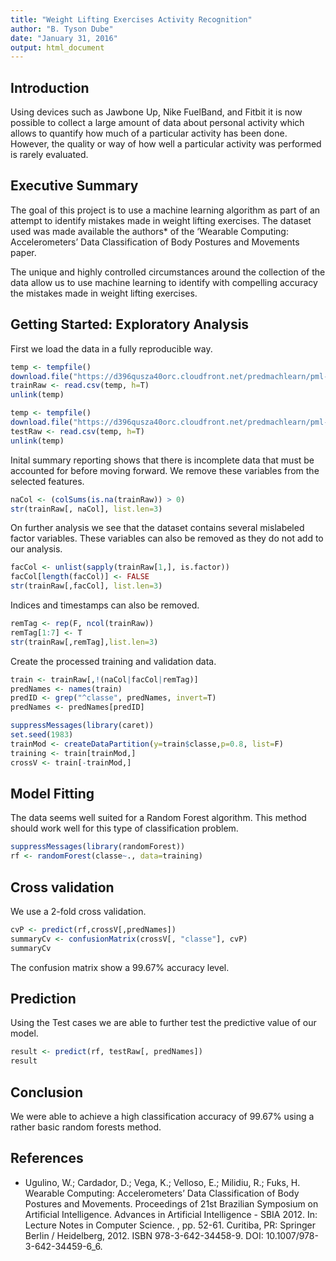 ```yaml
---
title: "Weight Lifting Exercises Activity Recognition"
author: "B. Tyson Dube"
date: "January 31, 2016"
output: html_document
---
```


## Introduction

Using devices such as Jawbone Up, Nike FuelBand, and Fitbit it is now possible to collect a large amount of data about personal activity which allows to quantify how much of a particular activity has been done. However, the quality or way of how well a particular activity was performed is rarely evaluated.

## Executive Summary

The goal of this project is to use a machine learning algorithm as part of an attempt to identify mistakes made in weight lifting exercises.  The dataset used was made available the authors* of the 'Wearable Computing: Accelerometers’ Data Classification of Body Postures and Movements paper.

The unique and highly controlled circumstances around the collection of the data allow us to use machine learning to identify with compelling accuracy the mistakes made in weight lifting exercises.

## Getting Started: Exploratory Analysis

First we load the data in a fully reproducible way.

```r
temp <- tempfile()
download.file("https://d396qusza40orc.cloudfront.net/predmachlearn/pml-training.csv",temp,method="curl")
trainRaw <- read.csv(temp, h=T)
unlink(temp)

temp <- tempfile()
download.file("https://d396qusza40orc.cloudfront.net/predmachlearn/pml-testing.csv",temp,method="curl")
testRaw <- read.csv(temp, h=T)
unlink(temp)
```

Inital summary reporting shows that there is incomplete data that must be accounted for before moving forward.  We remove these variables from the selected features.

```r
naCol <- (colSums(is.na(trainRaw)) > 0)
str(trainRaw[, naCol], list.len=3)
```

On further analysis we see that the dataset contains several mislabeled factor variables.  These variables can also be removed as they do not add to our analysis.

```r
facCol <- unlist(sapply(trainRaw[1,], is.factor))
facCol[length(facCol)] <- FALSE
str(trainRaw[,facCol], list.len=3)
```

Indices and timestamps can also be removed.

```r
remTag <- rep(F, ncol(trainRaw))
remTag[1:7] <- T
str(trainRaw[,remTag],list.len=3)
```

Create the processed training and validation data.

```r
train <- trainRaw[,!(naCol|facCol|remTag)]
predNames <- names(train)
predID <- grep("^classe", predNames, invert=T)
predNames <- predNames[predID]
```

```r
suppressMessages(library(caret))
set.seed(1983)
trainMod <- createDataPartition(y=train$classe,p=0.8, list=F)
training <- train[trainMod,]
crossV <- train[-trainMod,]
```

## Model Fitting

The data seems well suited for a Random Forest algorithm. This method should work well for this type of classification problem.

```r
suppressMessages(library(randomForest))
rf <- randomForest(classe~., data=training)
```

## Cross validation

We use a 2-fold cross validation.

```r
cvP <- predict(rf,crossV[,predNames])
summaryCv <- confusionMatrix(crossV[, "classe"], cvP)
summaryCv
```

The confusion matrix show a 99.67% accuracy level.

## Prediction

Using the Test cases we are able to further test the predictive value of our model.

```r
result <- predict(rf, testRaw[, predNames])
result
```

## Conclusion

We were able to achieve a high classification accuracy of 99.67% using a rather basic random forests method.

## References

* Ugulino, W.; Cardador, D.; Vega, K.; Velloso, E.; Milidiu, R.; Fuks, H. Wearable Computing: Accelerometers’ Data Classification of Body Postures and Movements. Proceedings of 21st Brazilian Symposium on Artificial Intelligence. Advances in Artificial Intelligence - SBIA 2012. In: Lecture Notes in Computer Science. , pp. 52-61. Curitiba, PR: Springer Berlin / Heidelberg, 2012. ISBN 978-3-642-34458-9. DOI: 10.1007/978-3-642-34459-6_6.